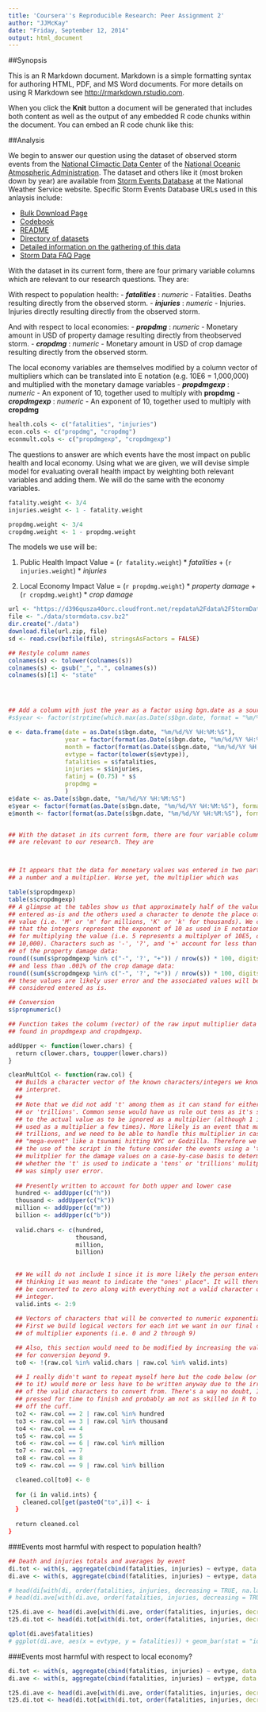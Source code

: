 ```yaml
---
title: 'Coursera''s Reproducible Research: Peer Assignment 2'
author: "JJMcKay"
date: "Friday, September 12, 2014"
output: html_document
---
```


##Synopsis

This is an R Markdown document. Markdown is a simple formatting syntax for authoring HTML, PDF, and MS Word documents. For more details on using R Markdown see <http://rmarkdown.rstudio.com>.

When you click the **Knit** button a document will be generated that includes both content as well as the output of any embedded R code chunks within the document. You can embed an R code chunk like this:


##Analysis

We begin to answer our question using the dataset of observed storm events
from the [National Climactic Data Center](http://www.ncdc.noaa.gov/) of the
[National Oceanic Atmospheric Administration](http://www.noaa.gov/). The
dataset and others like it (most broken down by year) are available from
[Storm Events Database](http://www.ncdc.noaa.gov/stormevents/)
at the National Weather Service website. Specific Storm Events Database URLs
used in this anlaysis include:

- [Bulk Download Page](http://www.ncdc.noaa.gov/stormevents/ftp.jsp)
 - [Codebook](http://www1.ncdc.noaa.gov/pub/data/swdi/stormevents/csvfiles/Storm-Data-Export-Format.docx)
 - [README](http://www1.ncdc.noaa.gov/pub/data/swdi/stormevents/csvfiles/README)
 - [Directory of datasets](http://www1.ncdc.noaa.gov/pub/data/swdi/stormevents/csvfiles/)
- [Detailed information on the gathering of this data](http://www.ncdc.noaa.gov/stormevents/pd01016005curr.pdf)
- [Storm Data FAQ Page](http://www.ncdc.noaa.gov/stormevents/faq.jsp)


With the dataset in its current form, there are four primary variable columns
which are relevant to our research questions. They are:

With respect to population health:
- ***fatalities*** : *numeric* - Fatalities. Deaths resulting directly from the
observed storm.
- ***injuries*** : *numeric* - Injuries. Injuries directly resulting directly from
the observed storm.

And with respect to local economies:
- ***propdmg*** : *numeric* - Monetary amount in USD of property damage resulting directly
from theobserved storm.
- ***cropdmg*** : *numeric* - Monetary amount in USD of crop damage resulting directly
from the observed storm.

The local economy variables are themselves modified by a column vector of
multipliers which can be translated into E notation (e.g. 10E6 = 1,000,000)
and multiplied with the monetary damage variables
- ***propdmgexp*** : *numeric* - An exponent of 10, together used to multiply with
**propdmg**
- ***cropdmgexp*** : *numeric* - An exponent of 10, together used to multiply with
**cropdmg**


```r
health.cols <- c("fatalities", "injuries")
econ.cols <- c("propdmg", "cropdmg")
econmult.cols <- c("propdmgexp", "cropdmgexp")
```

The questions to answer are which events have the most impact on public health
and local economy. Using what we are given, we will devise simple model for
evaluating overall health impact by weighting both relevant variables and
adding them. We will do the same with the economy variables.

```r
fatality.weight <- 3/4
injuries.weight <- 1 - fatality.weight

propdmg.weight <- 3/4
cropdmg.weight <- 1 - propdmg.weight
```

The models we use will be:

1. Public Health Impact Value = (`r fatality.weight`) * *fatalities* + (`r injuries.weight`) * *injuries*

2. Local Economy Impact Value = (`r propdmg.weight`) * *property damage* + (`r cropdmg.weight`) * *crop damage*



```r
url <- "https://d396qusza40orc.cloudfront.net/repdata%2Fdata%2FStormData.csv.bz2"
file <- "./data/stormdata.csv.bz2"
dir.create("./data")
download.file(url.zip, file)
sd <- read.csv(bzfile(file), stringsAsFactors = FALSE)

## Restyle column names
colnames(s) <- tolower(colnames(s))
colnames(s) <- gsub("_", ".", colnames(s))
colnames(s)[1] <- "state"




## Add a column with just the year as a factor using bgn.date as a source
#s$year <- factor(strptime(which.max(as.Date(s$bgn.date, format = "%m/%d/%Y %H:%M:%S")), "%Y"))

e <- data.frame(date = as.Date(s$bgn.date, "%m/%d/%Y %H:%M:%S"),
                year = factor(format(as.Date(s$bgn.date, "%m/%d/%Y %H:%M:%S"), format = "%Y")),
                month = factor(format(as.Date(s$bgn.date, "%m/%d/%Y %H:%M:%S"), format = "%b")),
                evtype = factor(tolower(s$evtype)),
                fatalities = s$fatalities,
                injuries = s$injuries,
                fatinj = (0.75) * s$
                propdmg = 
                )
e$date <- as.Date(s$bgn.date, "%m/%d/%Y %H:%M:%S")
e$year <- factor(format(as.Date(s$bgn.date, "%m/%d/%Y %H:%M:%S"), format = "%Y"))
e$month <- factor(format(as.Date(s$bgn.date, "%m/%d/%Y %H:%M:%S"), format = "%b"))


## With the dataset in its current form, there are four variable columns which
## are relevant to our research. They are



## It appears that the data for monetary values was entered in two parts:
## a number and a multiplier. Worse yet, the multiplier which was

table(s$propdmgexp)
table(s$cropdmgexp)
## A glimpse at the tables show us that approximately half of the values were
## entered as-is and the others used a character to denote the place of the
## value (i.e. 'M' or 'm' for millions, 'K' or 'k' for thousands). We can induce
## that the integers represent the exponent of 10 as used in E notation (i.e. )
## for multiplying the value (i.e. 5 represents a multiplyer of 10E5, or
## 10,000). Characters such as '-', '?', and '+' account for less than .002%
## of the property damage data:
round((sum(s$propdmgexp %in% c("-", '?', "+")) / nrow(s)) * 100, digits = 3)
## and less than .001% of the crop damage data:
round((sum(s$cropdmgexp %in% c("-", '?', "+")) / nrow(s)) * 100, digits = 3)
## these values are likely user error and the associated values will be
## considered entered as is.

## Conversion
s$propnumeric()

## Function takes the column (vector) of the raw input multiplier data
## found in propdmgexp and cropdmgexp.

addUpper <- function(lower.chars) {
  return c(lower.chars, toupper(lower.chars))
}

cleanMultCol <- function(raw.col) {
  ## Builds a character vector of the known characters/integers we know how to
  ## interpret.
  ##
  ## Note that we did not add 't' among them as it can stand for either 'tens'
  ## or 'trillions'. Common sense would have us rule out tens as it's so close
  ## to the actual value as to be ignored as a multiplier (although 1 itself is
  ## used as a multiplier a few times). More likely is an event that may cost
  ## trillions, and we need to be able to handle this multiplier in case of a
  ## "mega-event" like a tsunami hitting NYC or Godzilla. Therefore we recommend
  ## the use of the script in the future consider the events using a 't'
  ## mulitplier for the damage values on a case-by-case basis to determine
  ## whether the 't' is used to indicate a 'tens' or 'trillions' mulitplier, or
  ## was simply user error.
  
  ## Presently written to account for both upper and lower case
  hundred <- addUpper(c("h"))
  thousand <- addUpper(c("k"))
  million <- addUpper(c("m"))
  billion <- addUpper(c("b"))
  
  valid.chars <- c(hundred,
                   thousand,
                   million,
                   billion)
  
  
  ## We will do not include 1 since it is more likely the person entered it
  ## thinking it was meant to indicate the "ones' place". It will therefore
  ## be converted to zero along with everything not a valid character or
  ## integer.
  valid.ints <- 2:9
  
  ## Vectors of characters that will be converted to numeric exponential of 10
  ## First we build logical vectors for each int we want in our final column
  ## of multiplier exponents (i.e. 0 and 2 through 9)

  ## Also, this section would need to be modified by increasing the valid range
  ## for conversion beyond 9.
  to0 <- !(raw.col %in% valid.chars | raw.col %in% valid.ints)  

  ## I really didn't want to repeat myself here but the code below (or LOC equal
  ## to it) would more or less have to be written anyway due to the irregularity
  ## of the valid characters to convert from. There's a way no doubt, I'm just
  ## pressed for time to finish and probably am not as skilled in R to code it
  ## off the cuff.
  to2 <- raw.col == 2 | raw.col %in% hundred
  to3 <- raw.col == 3 | raw.col %in% thousand
  to4 <- raw.col == 4
  to5 <- raw.col == 5
  to6 <- raw.col == 6 | raw.col %in% million
  to7 <- raw.col == 7
  to8 <- raw.col == 8
  to9 <- raw.col == 9 | raw.col %in% billion

  cleaned.col[to0] <- 0
  
  for (i in valid.ints) {
    cleaned.col[get(paste0("to",i)] <- i
  }
  
  return cleaned.col
}

```

###Events most harmful with respect to population health?

```r
## Death and injuries totals and averages by event
di.tot <- with(s, aggregate(cbind(fatalities, injuries) ~ evtype, data = s, sum))
di.ave <- with(s, aggregate(cbind(fatalities, injuries) ~ evtype, data = s, mean, na.rm = TRUE))

# head(di[with(di, order(fatalities, injuries, decreasing = TRUE, na.last = NA)), ], 25)
# head(di.ave[with(di.ave, order(fatalities, injuries, decreasing = TRUE, na.last = NA)), ], 25)

t25.di.ave <- head(di.ave[with(di.ave, order(fatalities, injuries, decreasing = TRUE, na.last = NA)), ], 25)
t25.di.tot <- head(di.tot[with(di.tot, order(fatalities, injuries, decreasing = TRUE, na.last = NA)), ], 25)

qplot(di.ave$fatalities)
# ggplot(di.ave, aes(x = evtype, y = fatalities)) + geom_bar(stat = "identity")

```

###Events most harmful with respect to local economy?


```r
di.tot <- with(s, aggregate(cbind(fatalities, injuries) ~ evtype, data = s, sum))
di.ave <- with(s, aggregate(cbind(fatalities, injuries) ~ evtype, data = s, mean, na.rm = TRUE))

t25.di.ave <- head(di.ave[with(di.ave, order(fatalities, injuries, decreasing = TRUE, na.last = NA)), ], 25)
t25.di.tot <- head(di.tot[with(di.tot, order(fatalities, injuries, decreasing = TRUE, na.last = NA)), ], 25)


```



